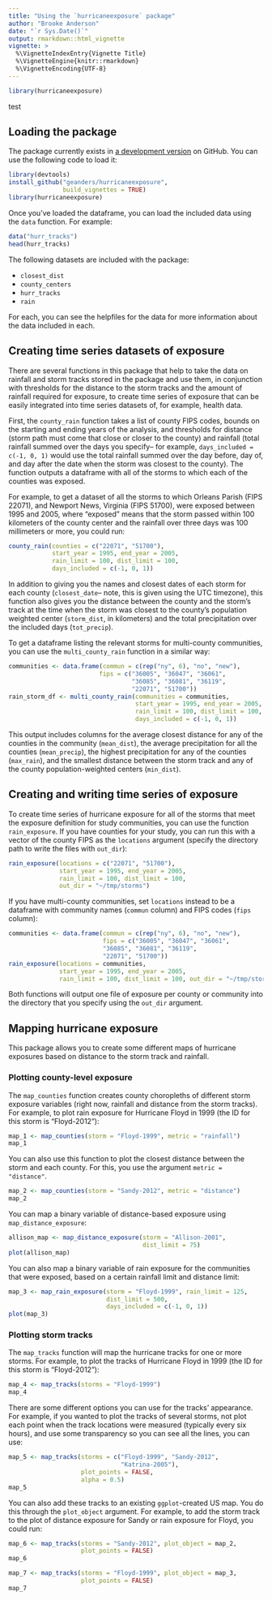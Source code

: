 ```yaml
---
title: "Using the `hurricaneexposure` package"
author: "Brooke Anderson"
date: "`r Sys.Date()`"
output: rmarkdown::html_vignette
vignette: >
  %\VignetteIndexEntry{Vignette Title}
  %\VignetteEngine{knitr::rmarkdown}
  %\VignetteEncoding{UTF-8}
---
```


```r
library(hurricaneexposure)
```

test

## Loading the package

The package currently exists in [a development version](https://github.com/geanders/hurricaneexposure) on GitHub. You can use the following code to load it:

```r
library(devtools)
install_github("geanders/hurricaneexposure", 
               build_vignettes = TRUE)
library(hurricaneexposure)
```

Once you've loaded the dataframe, you can load the included data using the `data` function. For example:

```r
data("hurr_tracks")
head(hurr_tracks)
```

The following datasets are included with the package: 

- `closest_dist`
- `county_centers`
- `hurr_tracks`
- `rain`

For each, you can see the helpfiles for the data for more information about the data included in each. 

## Creating time series datasets of exposure

There are several functions in this package that help to take the data on rainfall and storm tracks stored in the package and use them, in conjunction with thresholds for the distance to the storm tracks and the amount of rainfall required for exposure, to create time series of exposure that can be easily integrated into time series datasets of, for example, health data. 

First, the `county_rain` function takes a list of county FIPS codes, bounds on the starting and ending years of the analysis, and thresholds for distance (storm path must come that close or closer to the county) and rainfall (total rainfall summed over the days you specify-- for example, `days_included = c(-1, 0, 1)` would use the total rainfall summed over the day before, day of, and day after the date when the storm was closest to the county). The function outputs a dataframe with all of the storms to which each of the counties was exposed.

For example, to get a dataset of all the storms to which Orleans Parish (FIPS 22071), and Newport News, Virginia (FIPS 51700), were exposed between 1995 and 2005, where "exposed" means that the storm passed within 100 kilometers of the county center and the rainfall over three days was 100 millimeters or more, you could run:

```r
county_rain(counties = c("22071", "51700"),
            start_year = 1995, end_year = 2005,
            rain_limit = 100, dist_limit = 100,
            days_included = c(-1, 0, 1))
```

In addition to giving you the names and closest dates of each storm for each county (`closest_date`-- note, this is given using the UTC timezone), this function also gives you the distance between the county and the storm's track at the time when the storm was closest to the county's population weighted center (`storm_dist`, in kilometers) and the total precipitation over the included days (`tot_precip`).

To get a dataframe listing the relevant storms for multi-county communities, you can use the `multi_county_rain` function in a similar way:

```r
communities <- data.frame(commun = c(rep("ny", 6), "no", "new"),
                         fips = c("36005", "36047", "36061",
                                  "36085", "36081", "36119",
                                  "22071", "51700"))
rain_storm_df <- multi_county_rain(communities = communities,
                                   start_year = 1995, end_year = 2005,
                                   rain_limit = 100, dist_limit = 100,
                                   days_included = c(-1, 0, 1))
```

This output includes columns for the average closest distance for any of the counties in the community (`mean_dist`), the average precipitation for all the counties (`mean_precip`), the highest precipitation for any of the counties (`max_rain`), and the smallest distance between the storm track and any of the county population-weighted centers (`min_dist`).

## Creating and writing time series of exposure

To create time series of hurricane exposure for all of the storms that meet the exposure definition for study communities, you can use the function `rain_exposure`. If you have counties for your study, you can run this with a vector of the county FIPS as the `locations` argument (specify the directory path to write the files with `out_dir`):

```r
rain_exposure(locations = c("22071", "51700"),
              start_year = 1995, end_year = 2005,
              rain_limit = 100, dist_limit = 100,
              out_dir = "~/tmp/storms")
```

If you have multi-county communities, set `locations` instead to be a dataframe with community names (`commun` column) and FIPS codes (`fips` column):

```r
communities <- data.frame(commun = c(rep("ny", 6), "no", "new"),
                          fips = c("36005", "36047", "36061",
                          "36085", "36081", "36119",
                          "22071", "51700"))
rain_exposure(locations = communities,
              start_year = 1995, end_year = 2005,
              rain_limit = 100, dist_limit = 100, out_dir = "~/tmp/storms")
```

Both functions will output one file of exposure per county or community into the directory that you specify using the `out_dir` argument.

## Mapping hurricane exposure

This package allows you to create some different maps of hurricane exposures based on distance to the storm track and rainfall. 

### Plotting county-level exposure 

The `map_counties` function creates county choropleths of different storm exposure variables (right now, rainfall and distance from the storm tracks). For example, to plot rain exposure for Hurricane Floyd in 1999 (the ID for this storm is "Floyd-2012"):

```r
map_1 <- map_counties(storm = "Floyd-1999", metric = "rainfall")
map_1
```

You can also use this function to plot the closest distance between the storm and each county. For this, you use the argument `metric = "distance"`.

```r
map_2 <- map_counties(storm = "Sandy-2012", metric = "distance")
map_2
```

You can map a binary variable of distance-based exposure using `map_distance_exposure`: 

```r
allison_map <- map_distance_exposure(storm = "Allison-2001",
                                     dist_limit = 75)
plot(allison_map)
```

You can also map a binary variable of rain exposure for the communities that were exposed, based on a certain rainfall limit and distance limit:

```r
map_3 <- map_rain_exposure(storm = "Floyd-1999", rain_limit = 125,
                           dist_limit = 500, 
                           days_included = c(-1, 0, 1))
plot(map_3)
```

### Plotting storm tracks 

The `map_tracks` function will map the hurricane tracks for one or more storms. For example, to plot the tracks of Hurricane Floyd in 1999 (the ID for this storm is "Floyd-2012"):

```r
map_4 <- map_tracks(storms = "Floyd-1999")
map_4
```

There are some different options you can use for the tracks' appearance. For example, if you wanted to plot the tracks of several storms, not plot each point when the track locations were measured (typically every six hours), and use some transparency so you can see all the lines, you can use: 

```r
map_5 <- map_tracks(storms = c("Floyd-1999", "Sandy-2012",
                               "Katrina-2005"),
                    plot_points = FALSE,
                    alpha = 0.5)
map_5
```

You can also add these tracks to an existing `ggplot`-created US map. You do this through the `plot_object` argument. For example, to add the storm track to the plot of distance exposure for Sandy or rain exposure for Floyd, you could run:

```r
map_6 <- map_tracks(storms = "Sandy-2012", plot_object = map_2,
                    plot_points = FALSE)
map_6
```

```r
map_7 <- map_tracks(storms = "Floyd-1999", plot_object = map_3,
                    plot_points = FALSE)
map_7
```


